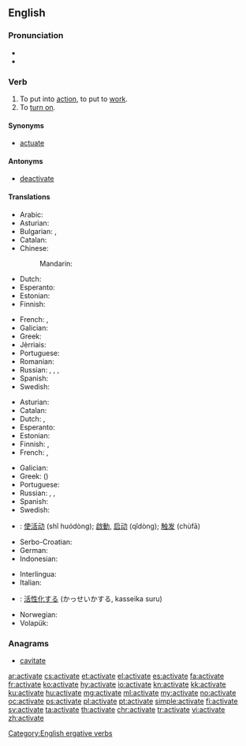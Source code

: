 ==English==

===Pronunciation===
* {{IPA|/ˈæktɪˌveɪt/|lang=en}}
* {{audio|en-us-activate.ogg|Audio (US)|lang=en}}

===Verb===
{{en-verb|activat}}

# To put into [[action]], to put to [[work]].
# To [[turn on]].

====Synonyms====
* [[actuate]]

====Antonyms====
* [[deactivate]]

====Translations====
{{trans-top|to put into action}}
* Arabic: {{t+|ar|فَعَّلَ|tr=faʿʿala|sc=Arab}}
* Asturian: {{t|ast|activar}}
* Bulgarian: {{t+|bg|пускам}}, {{t+|bg|активирам}}
* Catalan: {{t+|ca|activar}}
* Chinese:
*: Mandarin: {{t+|cmn|激活|tr=jīhuó|sc=Hani}}
* Dutch: {{t+|nl|activeren}}
* Esperanto: {{t|eo|aktivigi}}
* Estonian: {{t|et|rakendama}}
* Finnish: {{t+|fi|aktivoida}}
{{trans-mid}}
* French: {{t+|fr|actionner}}, {{t+|fr|activer}}
* Galician: {{t|gl|activar}}
* Greek: {{t+|el|ενεργοποιώ|tr=energopoió}}
* Jèrriais: {{t|roa-jer|activiser}}
* Portuguese: {{t+|pt|ativar}}
* Romanian: {{t+|ro|activa}}
* Russian: {{t+|ru|активизи́ровать|impf|pf|sc=Cyrl}}, {{t+|ru|активи́ровать|impf|pf|sc=Cyrl}}, {{t|ru|[[приводи́ть]] в [[де́йствие]]|impf|sc=Cyrl}}, {{t|ru|[[привести́]] в [[де́йствие]]|pf|sc=Cyrl}}
* Spanish: {{t+|es|activar}}
* Swedish: {{t+|sv|aktivera}}
{{trans-bottom}}

{{trans-top|to turn on}}
* Asturian: {{t|ast|activar}}
* Catalan: {{t+|ca|activar}}
* Dutch: {{t+|nl|aanzetten}}, {{t+|nl|inschakelen}}
* Esperanto: {{t|eo|aktivigi}}
* Estonian: {{t+|et|käivitama}}
* Finnish: {{t+|fi|aktivoida}}, {{t+|fi|käynnistää}}
* French: {{t+|fr|actionner}}, {{t+|fr|allumer}}
{{trans-mid}}
* Galician: {{t|gl|activar}}
* Greek: {{t+|el|ενεργοποιώ|tr=energopoió}} ({{t+|el|ανοίγω|tr=anoigo}})
* Portuguese: {{t+|pt|ativar}}
* Russian: {{t+|ru|активи́ровать|impf|pf|sc=Cyrl}}, {{t+|ru|включа́ть|impf|sc=Cyrl}}, {{t+|ru|включи́ть|pf|sc=Cyrl}}
* Spanish: {{t+|es|activar}}
* Swedish: {{t+|sv|aktivera}}
{{trans-bottom}}

{{checktrans-top}}
* {{ttbc|cmn}}: [[使活动]] (shǐ huódòng); [[啟動]], [[启动]] (qǐdòng); [[触发]] (chùfā)
* Serbo-Croatian: {{t-check|sh|aktivírati}}
* German: {{t+check|de|aktivieren}}
* Indonesian: {{t+check|id|aktif|alt=mengaktifkan}}
{{trans-mid}}
* Interlingua: {{t-check|ia|activar}}
* Italian: {{t-check|it|attivare}}
* {{ttbc|ja}}: [[活性化]]する (かっせいかする, kasseika suru)
* Norwegian: {{t-check|no|aktiviser}}
* Volapük: {{t-check|vo|dunotön}}
{{trans-bottom}}

===Anagrams===
* [[cavitate#English|cavitate]]

[[Category:English ergative verbs]]

[[ar:activate]]
[[cs:activate]]
[[et:activate]]
[[el:activate]]
[[es:activate]]
[[fa:activate]]
[[fr:activate]]
[[ko:activate]]
[[hy:activate]]
[[io:activate]]
[[kn:activate]]
[[kk:activate]]
[[ku:activate]]
[[hu:activate]]
[[mg:activate]]
[[ml:activate]]
[[my:activate]]
[[no:activate]]
[[oc:activate]]
[[ps:activate]]
[[pl:activate]]
[[pt:activate]]
[[simple:activate]]
[[fi:activate]]
[[sv:activate]]
[[ta:activate]]
[[th:activate]]
[[chr:activate]]
[[tr:activate]]
[[vi:activate]]
[[zh:activate]]